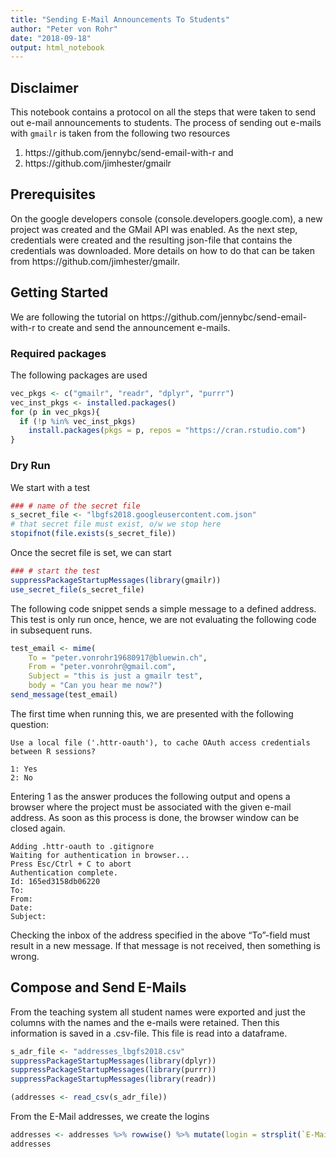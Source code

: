 ```yaml
---
title: "Sending E-Mail Announcements To Students"
author: "Peter von Rohr"
date: "2018-09-18"
output: html_notebook
---
```


## Disclaimer
This notebook contains a protocol on all the steps that were taken to send out e-mail announcements to students. The process of sending out e-mails with `gmailr` is taken from the following two resources

1. https://github.com/jennybc/send-email-with-r and
2. https://github.com/jimhester/gmailr


## Prerequisites
On the google developers console (console.developers.google.com), a new project was created and the GMail API was enabled. As the next step, credentials were created and the resulting json-file that contains the credentials was downloaded. More details on how to do that can be taken from https://github.com/jimhester/gmailr.


## Getting Started
We are following the tutorial on https://github.com/jennybc/send-email-with-r to create and send the announcement e-mails.

### Required packages
The following packages are used

```r
vec_pkgs <- c("gmailr", "readr", "dplyr", "purrr")
vec_inst_pkgs <- installed.packages()
for (p in vec_pkgs){
  if (!p %in% vec_inst_pkgs)
    install.packages(pkgs = p, repos = "https://cran.rstudio.com")
}
```


 
### Dry Run
We start with a test

```r
### # name of the secret file
s_secret_file <- "lbgfs2018.googleusercontent.com.json"
# that secret file must exist, o/w we stop here
stopifnot(file.exists(s_secret_file))
```

Once the secret file is set, we can start

```r
### # start the test
suppressPackageStartupMessages(library(gmailr))
use_secret_file(s_secret_file)
```

The following code snippet sends a simple message to a defined address. This test is only run once, hence, we are not evaluating the following code in subsequent runs.

```r
test_email <- mime(
    To = "peter.vonrohr19680917@bluewin.ch",
    From = "peter.vonrohr@gmail.com",
    Subject = "this is just a gmailr test",
    body = "Can you hear me now?")
send_message(test_email)
```

The first time when running this, we are presented with the following question:

```
Use a local file ('.httr-oauth'), to cache OAuth access credentials between R sessions?

1: Yes
2: No

```

Entering 1 as the answer produces the following output and opens a browser where the project must be associated with the given e-mail address. As soon as this process is done, the browser window can be closed again.

```
Adding .httr-oauth to .gitignore
Waiting for authentication in browser...
Press Esc/Ctrl + C to abort
Authentication complete.
Id: 165ed3158db06220
To: 
From: 
Date: 
Subject: 
```
Checking the inbox of the address specified in the above "To"-field must result in a new message. If that message is not received, then something is wrong.


## Compose and Send E-Mails
From the teaching system all student names were exported and just the columns with the names and the e-mails were retained. Then this information is saved in a .csv-file. This file is read into a dataframe.

```r
s_adr_file <- "addresses_lbgfs2018.csv"
suppressPackageStartupMessages(library(dplyr))
suppressPackageStartupMessages(library(purrr))
suppressPackageStartupMessages(library(readr))

(addresses <- read_csv(s_adr_file))
```

From the E-Mail addresses, we create the logins

```r
addresses <- addresses %>% rowwise() %>% mutate(login = strsplit(`E-Mail`, split = "@")[[1]][1])
addresses
```


